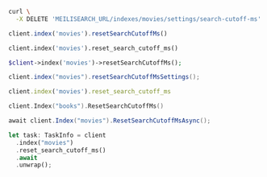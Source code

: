 <CodeGroup>

```bash cURL
curl \
  -X DELETE 'MEILISEARCH_URL/indexes/movies/settings/search-cutoff-ms'
```

```javascript JS
client.index('movies').resetSearchCutoffMs()
```

```python Python
client.index('movies').reset_search_cutoff_ms()
```

```php PHP
$client->index('movies')->resetSearchCutoffMs();
```

```java Java
client.index("movies").resetSearchCutoffMsSettings();
```

```ruby Ruby
client.index('movies').reset_search_cutoff_ms
```

```go Go
client.Index("books").ResetSearchCutoffMs()
```

```csharp C#
await client.Index("movies").ResetSearchCutoffMsAsync();
```

```rust Rust
let task: TaskInfo = client
  .index("movies")
  .reset_search_cutoff_ms()
  .await
  .unwrap();
```
</CodeGroup>
